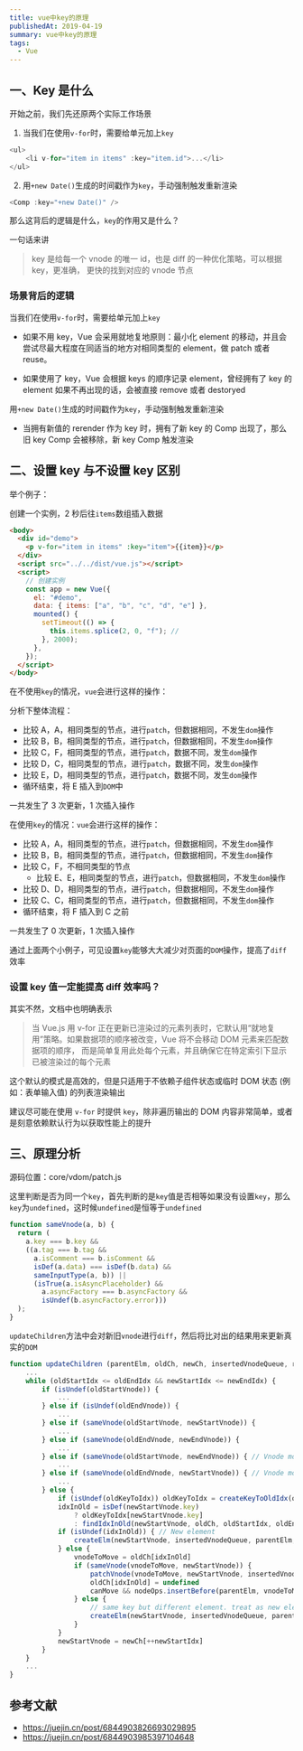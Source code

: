 ```yaml
---
title: vue中key的原理
publishedAt: 2019-04-19
summary: vue中key的原理
tags:
  - Vue
---
```


## 一、Key 是什么

开始之前，我们先还原两个实际工作场景

1.  当我们在使用`v-for`时，需要给单元加上`key`

```js
<ul>
    <li v-for="item in items" :key="item.id">...</li>
</ul>
```

2. 用`+new Date()`生成的时间戳作为`key`，手动强制触发重新渲染

```js
<Comp :key="+new Date()" />
```

那么这背后的逻辑是什么，`key`的作用又是什么？

一句话来讲

> key 是给每一个 vnode 的唯一 id，也是 diff 的一种优化策略，可以根据 key，更准确， 更快的找到对应的 vnode 节点

### 场景背后的逻辑

当我们在使用`v-for`时，需要给单元加上`key`

- 如果不用 key，Vue 会采用就地复地原则：最小化 element 的移动，并且会尝试尽最大程度在同适当的地方对相同类型的 element，做 patch 或者 reuse。

- 如果使用了 key，Vue 会根据 keys 的顺序记录 element，曾经拥有了 key 的 element 如果不再出现的话，会被直接 remove 或者 destoryed

用`+new Date()`生成的时间戳作为`key`，手动强制触发重新渲染

- 当拥有新值的 rerender 作为 key 时，拥有了新 key 的 Comp 出现了，那么旧 key Comp 会被移除，新 key Comp 触发渲染

## 二、设置 key 与不设置 key 区别

举个例子：

创建一个实例，2 秒后往`items`数组插入数据

```html
<body>
  <div id="demo">
    <p v-for="item in items" :key="item">{{item}}</p>
  </div>
  <script src="../../dist/vue.js"></script>
  <script>
    // 创建实例
    const app = new Vue({
      el: "#demo",
      data: { items: ["a", "b", "c", "d", "e"] },
      mounted() {
        setTimeout(() => {
          this.items.splice(2, 0, "f"); //
        }, 2000);
      },
    });
  </script>
</body>
```

在不使用`key`的情况，`vue`会进行这样的操作：

分析下整体流程：

- 比较 A，A，相同类型的节点，进行`patch`，但数据相同，不发生`dom`操作
- 比较 B，B，相同类型的节点，进行`patch`，但数据相同，不发生`dom`操作
- 比较 C，F，相同类型的节点，进行`patch`，数据不同，发生`dom`操作
- 比较 D，C，相同类型的节点，进行`patch`，数据不同，发生`dom`操作
- 比较 E，D，相同类型的节点，进行`patch`，数据不同，发生`dom`操作
- 循环结束，将 E 插入到`DOM`中

一共发生了 3 次更新，1 次插入操作

在使用`key`的情况：`vue`会进行这样的操作：

- 比较 A，A，相同类型的节点，进行`patch`，但数据相同，不发生`dom`操作
- 比较 B，B，相同类型的节点，进行`patch`，但数据相同，不发生`dom`操作
- 比较 C，F，不相同类型的节点
  - 比较 E、E，相同类型的节点，进行`patch`，但数据相同，不发生`dom`操作
- 比较 D、D，相同类型的节点，进行`patch`，但数据相同，不发生`dom`操作
- 比较 C、C，相同类型的节点，进行`patch`，但数据相同，不发生`dom`操作
- 循环结束，将 F 插入到 C 之前

一共发生了 0 次更新，1 次插入操作

通过上面两个小例子，可见设置`key`能够大大减少对页面的`DOM`操作，提高了`diff`效率

### 设置 key 值一定能提高 diff 效率吗？

其实不然，文档中也明确表示

> 当 Vue.js 用 v-for 正在更新已渲染过的元素列表时，它默认用“就地复用”策略。如果数据项的顺序被改变，Vue 将不会移动 DOM 元素来匹配数据项的顺序， 而是简单复用此处每个元素，并且确保它在特定索引下显示已被渲染过的每个元素

这个默认的模式是高效的，但是只适用于不依赖子组件状态或临时 DOM 状态 (例如：表单输入值) 的列表渲染输出

建议尽可能在使用 `v-for` 时提供 `key`，除非遍历输出的 DOM 内容非常简单，或者是刻意依赖默认行为以获取性能上的提升

## 三、原理分析

源码位置：core/vdom/patch.js

这里判断是否为同一个`key`，首先判断的是`key`值是否相等如果没有设置`key`，那么`key`为`undefined`，这时候`undefined`是恒等于`undefined`

```js
function sameVnode(a, b) {
  return (
    a.key === b.key &&
    ((a.tag === b.tag &&
      a.isComment === b.isComment &&
      isDef(a.data) === isDef(b.data) &&
      sameInputType(a, b)) ||
      (isTrue(a.isAsyncPlaceholder) &&
        a.asyncFactory === b.asyncFactory &&
        isUndef(b.asyncFactory.error)))
  );
}
```

`updateChildren`方法中会对新旧`vnode`进行`diff`，然后将比对出的结果用来更新真实的`DOM`

```js
function updateChildren (parentElm, oldCh, newCh, insertedVnodeQueue, removeOnly) {
    ...
    while (oldStartIdx <= oldEndIdx && newStartIdx <= newEndIdx) {
        if (isUndef(oldStartVnode)) {
            ...
        } else if (isUndef(oldEndVnode)) {
            ...
        } else if (sameVnode(oldStartVnode, newStartVnode)) {
            ...
        } else if (sameVnode(oldEndVnode, newEndVnode)) {
            ...
        } else if (sameVnode(oldStartVnode, newEndVnode)) { // Vnode moved right
            ...
        } else if (sameVnode(oldEndVnode, newStartVnode)) { // Vnode moved left
            ...
        } else {
            if (isUndef(oldKeyToIdx)) oldKeyToIdx = createKeyToOldIdx(oldCh, oldStartIdx, oldEndIdx)
            idxInOld = isDef(newStartVnode.key)
                ? oldKeyToIdx[newStartVnode.key]
                : findIdxInOld(newStartVnode, oldCh, oldStartIdx, oldEndIdx)
            if (isUndef(idxInOld)) { // New element
                createElm(newStartVnode, insertedVnodeQueue, parentElm, oldStartVnode.elm, false, newCh, newStartIdx)
            } else {
                vnodeToMove = oldCh[idxInOld]
                if (sameVnode(vnodeToMove, newStartVnode)) {
                    patchVnode(vnodeToMove, newStartVnode, insertedVnodeQueue, newCh, newStartIdx)
                    oldCh[idxInOld] = undefined
                    canMove && nodeOps.insertBefore(parentElm, vnodeToMove.elm, oldStartVnode.elm)
                } else {
                    // same key but different element. treat as new element
                    createElm(newStartVnode, insertedVnodeQueue, parentElm, oldStartVnode.elm, false, newCh, newStartIdx)
                }
            }
            newStartVnode = newCh[++newStartIdx]
        }
    }
    ...
}
```

## 参考文献

- https://juejin.cn/post/6844903826693029895
- https://juejin.cn/post/6844903985397104648

